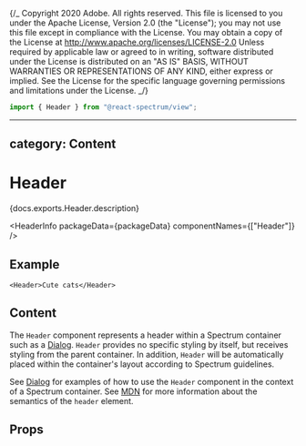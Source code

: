 {/_ Copyright 2020 Adobe. All rights reserved.
This file is licensed to you under the Apache License, Version 2.0 (the "License");
you may not use this file except in compliance with the License. You may obtain a copy
of the License at http://www.apache.org/licenses/LICENSE-2.0
Unless required by applicable law or agreed to in writing, software distributed under
the License is distributed on an "AS IS" BASIS, WITHOUT WARRANTIES OR REPRESENTATIONS
OF ANY KIND, either express or implied. See the License for the specific language
governing permissions and limitations under the License. _/}



```jsx import
import { Header } from "@react-spectrum/view";
```

---

## category: Content

# Header

<PageDescription>{docs.exports.Header.description}</PageDescription>

<HeaderInfo packageData={packageData} componentNames={["Header"]} />

## Example

```tsx example
<Header>Cute cats</Header>
```

## Content

The `Header` component represents a header within a Spectrum container
such as a [Dialog](Dialog.html). `Header` provides no specific styling by
itself, but receives styling from the parent container. In addition,
`Header` will be automatically placed within the container's layout
according to Spectrum guidelines.

See [Dialog](Dialog.html#examples) for examples of how to use the
`Header` component in the context of a Spectrum container.
See [MDN](https://developer.mozilla.org/en-US/docs/Web/HTML/Element/header) for more
information about the semantics of the `header` element.

## Props

<PropTable component={docs.exports.Header} links={docs.links} />
